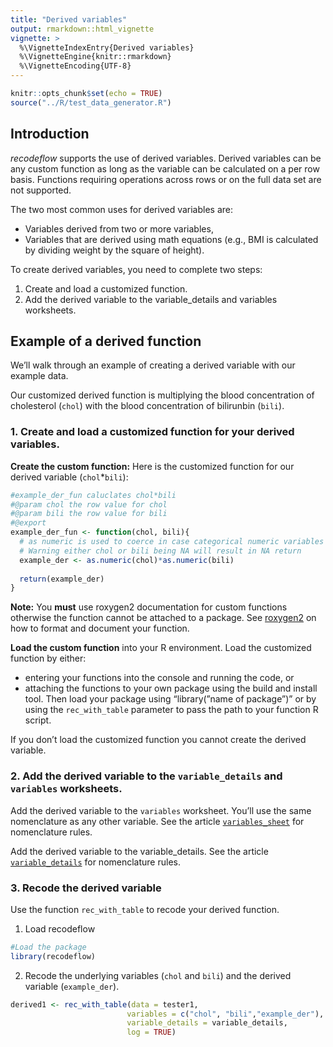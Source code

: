 ```yaml
---
title: "Derived variables"
output: rmarkdown::html_vignette
vignette: >
  %\VignetteIndexEntry{Derived variables}     
  %\VignetteEngine{knitr::rmarkdown} 
  %\VignetteEncoding{UTF-8}
---
```


```r
knitr::opts_chunk$set(echo = TRUE)
source("../R/test_data_generator.R")
```

## Introduction

_recodeflow_ supports the use of derived variables. Derived variables can be any custom function as long as the variable can be calculated on a per row basis. Functions requiring operations across rows or on the full data set are not supported. 

The two most common uses for derived variables are: 

- Variables derived from two or more variables,
- Variables that are derived using math equations (e.g., BMI is calculated by dividing weight by the square of height). 

To create derived variables, you need to complete two steps:

1. Create and load a customized function.
2. Add the derived variable to the variable_details and variables worksheets.

## Example of a derived function

We'll walk through an example of creating a derived variable with our example data.

Our customized derived function is multiplying the blood concentration of cholesterol (`chol`) with the blood concentration of bilirunbin (`bili`).

### 1. Create and load a customized function for your derived variables.

**Create the custom function:** Here is the customized function for our derived variable (`chol`*`bili`):
```r
#example_der_fun caluclates chol*bili
#@param chol the row value for chol
#@param bili the row value for bili
#@export 
example_der_fun <- function(chol, bili){
  # as numeric is used to coerce in case categorical numeric variables are used.
  # Warning either chol or bili being NA will result in NA return
  example_der <- as.numeric(chol)*as.numeric(bili)
  
  return(example_der)
}
```

**Note:** You **must** use roxygen2 documentation for custom functions otherwise the function cannot be attached to a package. See [roxygen2](https://cran.r-project.org/web/packages/roxygen2/vignettes/roxygen2.html) on how to format and document your function.

**Load the custom function** into your R environment. Load the customized function by either:

- entering your functions into the console and running the code, or 
- attaching the functions to your own package using the build and install tool. Then load your package using "library("name of package")" or by using the `rec_with_table` parameter to pass the path to your function R script.

If you don't load the customized function you cannot create the derived variable. 


### 2. Add the derived variable to the `variable_details` and `variables` worksheets.

Add the derived variable to the `variables` worksheet. You'll use the same nomenclature as any other variable. See the article [`variables_sheet`](../articles/variables_worksheet.html) for nomenclature rules.

Add the derived variable to the variable_details. See the article [`variable_details`](../articles/variable_details_worksheet.html) for nomenclature rules. 


### 3. Recode the derived variable

Use the function `rec_with_table` to recode your derived function. 

1) Load recodeflow
```r
#Load the package
library(recodeflow)
```

2) Recode the underlying variables (`chol` and `bili`) and the derived variable (`example_der`).
```r
derived1 <- rec_with_table(data = tester1,
                          variables = c("chol", "bili","example_der"),
                          variable_details = variable_details,
                          log = TRUE)
```

